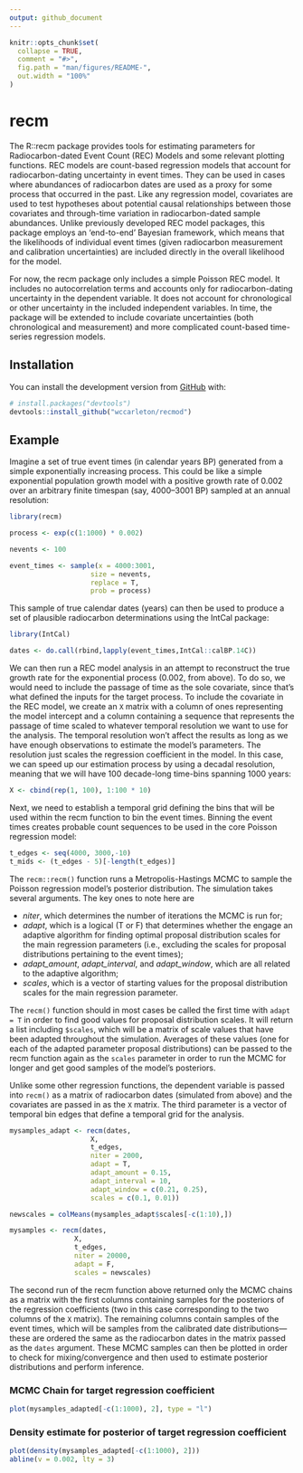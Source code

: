 ```yaml
---
output: github_document
---
```


<!-- README.md is generated from README.Rmd. Please edit that file -->

```r
knitr::opts_chunk$set(
  collapse = TRUE,
  comment = "#>",
  fig.path = "man/figures/README-",
  out.width = "100%"
)
```

# recm

<!-- badges: start -->
<!-- badges: end -->

The R::recm package provides tools for estimating parameters for Radiocarbon-dated Event Count (REC) Models and some relevant plotting functions. REC models are count-based regression models that account for radiocarbon-dating uncertainty in event times. They can be used in cases where abundances of radiocarbon dates are used as a proxy for some process that occurred in the past. Like any regression model, covariates are used to test hypotheses about potential causal relationships between those covariates and through-time variation in radiocarbon-dated sample abundances. Unlike previously developed REC model packages, this package employs an 'end-to-end' Bayesian framework, which means that the likelihoods of individual event times (given radiocarbon measurement and calibration uncertainties) are included directly in the overall likelihood for the model.

For now, the recm package only includes a simple Poisson REC model. It includes no autocorrelation terms and accounts only for radiocarbon-dating uncertainty in the dependent variable. It does not account for chronological or other uncertainty in the included independent variables. In time, the package will be extended to include covariate uncertainties (both chronological and measurement) and more complicated count-based time-series regression models.

## Installation

<!-- not on CRAN yet
You can install the released version of recm from [CRAN](https://CRAN.R-project.org) with:

``` r
install.packages("recm")
```
-->

You can install the development version from [GitHub](https://github.com/) with:

``` r
# install.packages("devtools")
devtools::install_github("wccarleton/recmod")
```
## Example

Imagine a set of true event times (in calendar years BP) generated from a simple exponentially increasing process. This could be like a simple exponential population growth model with a positive growth rate of 0.002 over an arbitrary finite timespan (say, 4000--3001 BP) sampled at an annual resolution:

```r
library(recm)

process <- exp(c(1:1000) * 0.002)

nevents <- 100

event_times <- sample(x = 4000:3001,
                    size = nevents,
                    replace = T,
                    prob = process)
```

This sample of true calendar dates (years) can then be used to produce a set of plausible radiocarbon determinations using the IntCal package:

```r
library(IntCal)

dates <- do.call(rbind,lapply(event_times,IntCal::calBP.14C))
```

We can then run a REC model analysis in an attempt to reconstruct the true growth rate for the exponential process (0.002, from above). To do so, we would need to include the passage of time as the sole covariate, since that's what defined the inputs for the target process. To include the covariate in the REC model, we create an `X` matrix with a column of ones representing the model intercept and a column containing a sequence that represents the passage of time scaled to whatever temporal resolution we want to use for the analysis. The temporal resolution won't affect the results as long as we have enough observations to estimate the model's parameters. The resolution just scales the regression coefficient in the model. In this case, we can speed up our estimation process by using a decadal resolution, meaning that we will have 100 decade-long time-bins spanning 1000 years:

```r
X <- cbind(rep(1, 100), 1:100 * 10)
```

Next, we need to establish a temporal grid defining the bins that will be used within the recm function to bin the event times. Binning the event times creates probable count sequences to be used in the core Poisson regression model:

```r
t_edges <- seq(4000, 3000,-10)
t_mids <- (t_edges - 5)[-length(t_edges)]
```

The `recm::recm()` function runs a Metropolis-Hastings MCMC to sample the Poisson regression model's posterior distribution. The simulation takes several arguments. The key ones to note here are

- *niter*, which determines the number of iterations the MCMC is run for;
- *adapt*, which is a logical (T or F) that determines whether the engage an adaptive algorithm for finding optimal proposal distribution scales for the main regression parameters (i.e., excluding the scales for proposal distributions pertaining to the event times);
- *adapt_amount*, *adapt_interval*, and *adapt_window*, which are all related to the adaptive algorithm;
- *scales*, which is a vector of starting values for the proposal distribution scales for the main regression parameter.

The `recm()` function should in most cases be called the first time with `adapt = T` in order to find good values for proposal distribution scales. It will return a list including `$scales`, which will be a matrix of scale values that have been adapted throughout the simulation. Averages of these values (one for each of the adapted parameter proposal distributions) can be passed to the recm function again as the `scales` parameter in order to run the MCMC for longer and get good samples of the model's posteriors.

Unlike some other regression functions, the dependent variable is passed into `recm()` as a matrix of radiocarbon dates (simulated from above) and the covariates are passed in as the `X` matrix. The third parameter is a vector of temporal bin edges that define a temporal grid for the analysis.

```r
mysamples_adapt <- recm(dates,
                    X,
                    t_edges,
                    niter = 2000,
                    adapt = T,
                    adapt_amount = 0.15,
                    adapt_interval = 10,
                    adapt_window = c(0.21, 0.25),
                    scales = c(0.1, 0.01))

newscales = colMeans(mysamples_adapt$scales[-c(1:10),])

mysamples <- recm(dates,
                X,
                t_edges,
                niter = 20000,
                adapt = F,
                scales = newscales)
```

The second run of the recm function above returned only the MCMC chains as a matrix with the first columns containing samples for the posteriors of the regression coefficients (two in this case corresponding to the two columns of the `X` matrix). The remaining columns contain samples of the event times, which will be samples from the calibrated date distributions---these are ordered the same as the radiocarbon dates in the matrix passed as the `dates` argument. These MCMC samples can then be plotted in order to check for mixing/convergence and then used to estimate posterior distributions and perform inference.

### MCMC Chain for target regression coefficient
```r
plot(mysamples_adapted[-c(1:1000), 2], type = "l")
```

### Density estimate for posterior of target regression coefficient
```r
plot(density(mysamples_adapted[-c(1:1000), 2]))
abline(v = 0.002, lty = 3)
```
